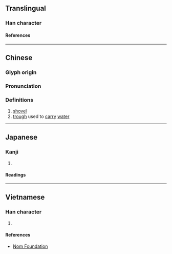 {{also|鍁|锨}}
{{character info}}

==Translingual==

===Han character===
{{Han char|rn=75|rad=木|as=04|sn=8|four=47982|canj=DNO|ids=⿰木欠}}

====References====
{{Han ref|kx=0513.150|dkj=14502|dj=0901.030|hdz=21173.120|uh=6774}}

----

==Chinese==
{{zh-forms|t2=鍁|s=锨|ss=㭠}}

===Glyph origin===
{{Han etym}}

===Pronunciation===
{{zh-pron
|m=xiān
|c=hin1,jan1
|mc=y
|oc=y
|ma=
|cat=n
}}

===Definitions===
{{zh-hanzi}}

# [[shovel]]
# [[trough]] used to [[carry]] [[water]]

----

==Japanese==

===Kanji===
{{ja-kanji|grade=|rs=木04}}

# {{rfdef|ja|sort=木04}}

====Readings====
{{ja-readings
|on=けん, こん
|kun=すき
}}

----

==Vietnamese==

===Han character===
{{vi-readings|rs=木04|reading=hân}}

# {{rfdef|vi|sort=木04}}

====References====
* [http://nomfoundation.org/common/nom_details.php?codepoint=6774 Nom Foundation]